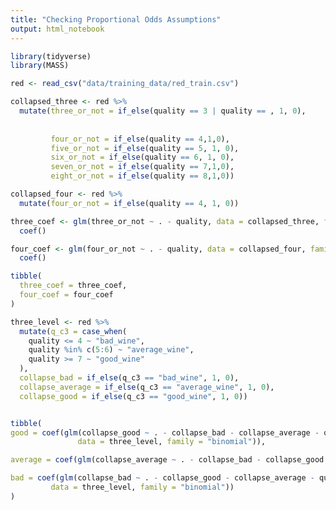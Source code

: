 ```yaml
---
title: "Checking Proportional Odds Assumptions"
output: html_notebook
---
```




```r
library(tidyverse)
library(MASS)
```

```r
red <- read_csv("data/training_data/red_train.csv")
```


```r
collapsed_three <- red %>% 
  mutate(three_or_not = if_else(quality == 3 | quality == , 1, 0),
         
         
         four_or_not = if_else(quality == 4,1,0),
         five_or_not = if_else(quality == 5, 1, 0),
         six_or_not = if_else(quality == 6, 1, 0),
         seven_or_not = if_else(quality == 7,1,0),
         eight_or_not = if_else(quality == 8,1,0))

collapsed_four <- red %>% 
  mutate(four_or_not = if_else(quality == 4, 1, 0))
```

```r
three_coef <- glm(three_or_not ~ . - quality, data = collapsed_three, family = "binomial") %>% 
  coef()

four_coef <- glm(four_or_not ~ . - quality, data = collapsed_four, family = "binomial") %>% 
  coef()
```

```r
tibble(
  three_coef = three_coef,
  four_coef = four_coef
)
```



```r
three_level <- red %>% 
  mutate(q_c3 = case_when(
    quality <= 4 ~ "bad_wine",
    quality %in% c(5:6) ~ "average_wine",
    quality >= 7 ~ "good_wine"
  ),
  collapse_bad = if_else(q_c3 == "bad_wine", 1, 0),
  collapse_average = if_else(q_c3 == "average_wine", 1, 0), 
  collapse_good = if_else(q_c3 == "good_wine", 1, 0))


tibble(
good = coef(glm(collapse_good ~ . - collapse_bad - collapse_average - quality - q_c3,
               data = three_level, family = "binomial")),

average = coef(glm(collapse_average ~ . - collapse_bad - collapse_good - quality - q_c3, data = three_level, family = "binomial")),

bad = coef(glm(collapse_bad ~ . - collapse_good - collapse_average - quality - q_c3, 
         data = three_level, family = "binomial"))
)
```



